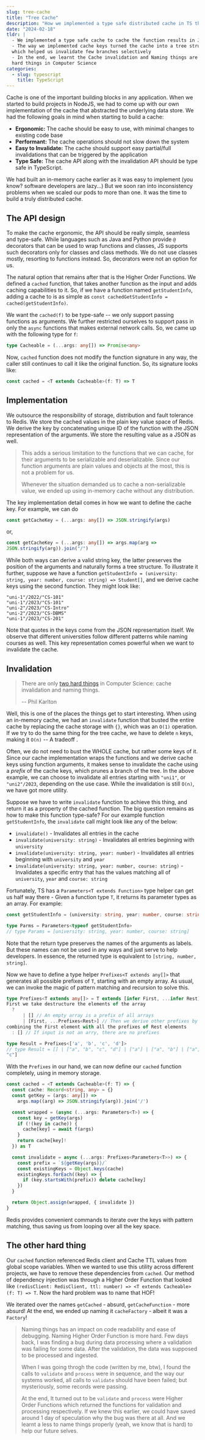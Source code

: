```yaml
---
slug: tree-cache
title: "Tree Cache"
description: "How we implemented a type safe distributed cache in TS that supported partial invalidations"
date: "2024-02-18"
tldr: |
  - We implemented a type safe cache to cache the function results in JS
  - The way we implemented cache keys turned the cache into a tree structure,
  which helped us invalidate few branches selectively
  - In the end, we learnt the Cache invalidation and Naming things are indeed the
  hard things in Computer Science
categories:
  - slug: typescript
    title: TypeScript
---
```


Cache is one of the important building blocks in any application. When we
started to build projects in NodeJS, we had to come up with our own
implementation of the cache that abstracted the underlying data store. We had
the following goals in mind when starting to build a cache:

- **Ergonomic:** The cache should be easy to use, with minimal changes to
existing code base
- **Performant:** The cache operations should not slow down the system
- **Easy to Invalidate:** The cache should support easy partial/full
invalidations that can be triggered by the application
- **Type Safe:** The cache API along with the invalidation API should be type
safe in TypeScript.

We had built an in-memory cache earlier as it was easy to implement (you know?
software developers are lazy...) But we soon ran into inconsistency problems
when we scaled our pods to more than one. It was the time to build a truly
distributed cache.

## The API design

To make the cache ergonomic, the API should be really simple, seamless and
type-safe. While languages such as Java and Python provide `@` decorators that
can be used to wrap functions and classes, JS supports such decorators only for
classes and class methods. We do not use classes mostly, resorting to functions
instead. So, decorators were not an option for us.

The natural option that remains after that is the Higher Order Functions. We
defined a `cached` function, that takes another function as the input and adds
caching capabilities to it. So, if we have a function named `getStudentInfo`,
adding a cache to is as simple as `const cachedGetStudentInfo =
cached(getStudentInfo)`.

We want the `cached(f)` to be type-safe -- we only support passing functions as
arguments. We further restricted ourselves to support pass in only the `async`
functions that makes external network calls. So, we came up with the following
type for `f`:

```typescript
type Cacheable = (...args: any[]) => Promise<any>
```

Now, `cached` function does not modify the function signature in any way, the
caller still continues to call it like the original function. So, its signature
looks like:

```typescript
const cached = <T extends Cacheable>(f: T) => T
```

## Implementation

We outsource the responsibility of storage, distribution and fault tolerance to
Redis. We store the cached values in the plain key value space of Redis. We
derive the key by concatenating unique ID of the function with the JSON
representation of the arguments. We store the resulting value as a JSON as
well. 

> This adds a serious limitation to the functions that we can cache, for their
arguments to be serializable and deserializable. Since our function arguments
are plain values and objects at the most, this is not a problem for us. 
>
> Whenever the situation demanded us to cache a non-serializable value, we
ended up using in-memory cache without any distribution.

The key implementation detail comes in how we want to define the cache key. For
example, we can do

```typescript
const getCacheKey = (...args: any[]) => JSON.stringify(args)
```

or, 

```typescript
const getCacheKey = (...args: any[]) => args.map(arg =>
JSON.stringify(arg)).join("/")
```

While both ways can derive a valid string key, the latter preserves the
position of the arguments and naturally forms a tree structure. To illustrate
it further, suppose we have a function `getStudentInfo = (university: string,
year: number, course: string) => Student[]`, and we derive cache keys using the
second function. They might look like:

```
"uni-1"/2022/"CS-101"
"uni-1"/2023/"CS-101"
"uni-2"/2023/"CS-Intro"
"uni-2"/2023/"CS-DBMS"
"uni-1"/2023/"CS-201"
```

Note that quotes in the keys come from the JSON representation itself. We
observe that different universities follow different patterns while naming
courses as well. This key representation comes powerful when we want to
invalidate the cache.

## Invalidation

> There are only [two hard
things](https://martinfowler.com/bliki/TwoHardThings.html) in Computer Science:
cache invalidation and naming things.
>
> -- Phil Karlton

Well, this is one of the places the things get to start interesting. When using
an in-memory cache, we had an `invalidate` function that busted the entire
cache by replacing the cache storage with `{}`, which was an `O(1)` operation.
If we try to do the same thing for the tree cache, we have to delete `n` keys,
making it `O(n)` -- A tradeoff .

Often, we do not need to bust the WHOLE cache, but rather some keys of it.
Since our cache implementation wraps the functions and we derive cache keys
using function arguments, it makes sense to invalidate the cache using a
_prefix_ of the cache keys, which prunes a branch of the tree. In the above
example, we can choose to invalidate all entries starting with `"uni1"`, or
`"uni2"/2023`, depending on the use case. While the invalidation is still
`O(n)`, we have got more utility.

Suppose we have to write `invalidate` function to achieve this thing, and
return it as a property of the cached function. The big question remains as how
to make this function type-safe? For our example function `getStudentInfo`, the
`invalidate` call might look like any of the below:

- `invalidate()` - Invalidates all entries in the cache
- `invalidate(university: string)` - Invalidates all entries beginning with
`university`
- `invalidate(university: string, year: number)` - Invalidates all entries
beginning with `university` and `year`
- `invalidate(university: string, year: number, course: string)` - Invalidates
a specific entry that has the values matching all of  `university`, `year` and
`course: string`

Fortunately, TS has a `Parameters<T extends Function>` type helper can get us
half way there - Given a function type `T`, it returns its parameter types as
an array. For example:

```typescript
const getStudentInfo = (university: string, year: number, course: string) => {}

type Parms = Parameters<typeof getStudentInfo>
// type Params = [university: string, year: number, course: string]
```

Note that the return type preserves the names of the arguments as labels. But
these names can not be used in any ways and just serve to help developers. In
essence, the returned type is equivalent to `[string, number, string]`.

Now we have to define a type helper `Prefixes<T extends any[]>` that generates
all possible prefixes of `T`, starting with an empty array. As usual, we can
invoke the magic of pattern matching and recursion to solve this.

```typescript
type Prefixes<T extends any[]> = T extends [infer First, ...infer Rest] //
First we take destructure the elements of the array
  ?
      | [] // An empty array is a prefix of all arrays
      | [First, ...Prefixes<Rest>] // Then we derive other prefixes by
combining the First element with all the prefixes of Rest elements
  : [] // If input is not an arry, there are no prefixes

type Result = Prefixes<['a', 'b', 'c', 'd']>
// type Result = [] | ["a", "b", "c", "d"] | ["a"] | ["a", "b"] | ["a", "b",
"c"]
```

With the `Prefixes` in our hand, we can now define our `cached` function
completely, using in memory storage.	

```typescript
const cached = <T extends Cacheable>(f: T) => {
  const cache: Record<string, any> = {}
  const getKey = (args: any[]) =>
    args.map((arg) => JSON.stringify(arg)).join('/')

  const wrapped = (async (...args: Parameters<T>) => {
    const key = getKey(args)
    if (!(key in cache)) {
      cache[key] = await f(args)
    }
    return cache[key]!
  }) as T

  const invalidate = async (...args: Prefixes<Parameters<T>>) => {
    const prefix = `${getKey(args)}/`
    const existingKeys = Object.keys(cache)
    existingKeys.forEach((key) => {
      if (key.startsWith(prefix)) delete cache[key]
    })
  }

  return Object.assign(wrapped, { invalidate })
}
```

Redis provides convenient commands to iterate over the keys with pattern
matching, thus saving us from looping over all the key space.

## The other hard thing

Our `cached` function referenced Redis client and Cache TTL values from global
scope variables. When we wanted to use this utility across different projects,
we have to remove these dependencies from `cached`. Our method of dependency
injection was through a Higher Order Function that looked like `(redisClient:
RedisClient, ttl: number) => <T extends Cacheable>(f: T) => T`. Now the hard
problem was to name that HOF!

We iterated over the names `getCached` - absurd, `getCacheFunction` - more
absurd! At the end, we ended up naming it `cacheFactory` - albeit it was a
`Factory`!

> Naming things has an impact on code readability and ease of debugging. Naming
Higher Order Function is more hard. Few days back, I was finding a bug during
data processing where a validation was failing for some data. After the
validation, the data was supposed to be processed and ingested.
>
> When I was going throgh the code (written by me, btw), I found the calls to
`validate` and `process` were in sequence, and the way our systems worked, all
calls to `validate` should have been failed; but mysteriously, some records
were passing.
>
> At the end, It turned out to be `validate` and `process` were Higher Order
Functions which returned the functions for validation and processing
respectively. If we knew this earlier, we could have saved around 1 day of
speculation why the bug was there at all. And we learnt a less to name things
properly (yeah, we know that is hard) to help our future selves.
